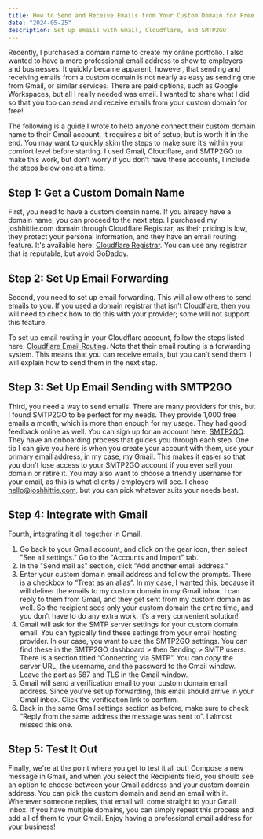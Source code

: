 ```yaml
---
title: How to Send and Receive Emails from Your Custom Domain for Free
date: "2024-05-25"
description: Set up emails with Gmail, Cloudflare, and SMTP2GO
---
```


Recently, I purchased a domain name to create my online portfolio. I also wanted to have a more professional email address to show to employers and businesses. It quickly became apparent, however, that sending and receiving emails from a custom domain is not nearly as easy as sending one from Gmail, or similar services. There are paid options, such as Google Workspaces, but all I really needed was email. I wanted to share what I did so that you too can send and receive emails from your custom domain for free!

The following is a guide I wrote to help anyone connect their custom domain name to their Gmail account. It requires a bit of setup, but is worth it in the end. You may want to quickly skim the steps to make sure it’s within your comfort level before starting. I used Gmail, Cloudflare, and SMTP2GO to make this work, but don’t worry if you don’t have these accounts, I include the steps below one at a time.

## Step 1: Get a Custom Domain Name

First, you need to have a custom domain name. If you already have a domain name, you can proceed to the next step. I purchased my joshhittie.com domain through Cloudflare Registrar, as their pricing is low, they protect your personal information, and they have an email routing feature. It's available here: [Cloudflare Registrar](https://www.cloudflare.com/products/registrar/). You can use any registrar that is reputable, but avoid GoDaddy.

## Step 2: Set Up Email Forwarding

Second, you need to set up email forwarding. This will allow others to send emails to you. If you used a domain registrar that isn't Cloudflare, then you will need to check how to do this with your provider; some will not support this feature.

To set up email routing in your Cloudflare account, follow the steps listed here: [Cloudflare Email Routing](https://developers.cloudflare.com/email-routing/). Note that their email routing is a forwarding system. This means that you can receive emails, but you can't send them. I will explain how to send them in the next step.

## Step 3: Set Up Email Sending with SMTP2GO

Third, you need a way to send emails. There are many providers for this, but I found SMTP2GO to be perfect for my needs. They provide 1,000 free emails a month, which is more than enough for my usage. They had good feedback online as well. You can sign up for an account here: [SMTP2GO](https://www.smtp2go.com/). They have an onboarding process that guides you through each step. One tip I can give you here is when you create your account with them, use your primary email address, in my case, my Gmail. This makes it easier so that you don't lose access to your SMTP2GO account if you ever sell your domain or retire it. You may also want to choose a friendly username for your email, as this is what clients / employers will see. I chose hello@joshhittie.com, but you can pick whatever suits your needs best.

## Step 4: Integrate with Gmail

Fourth, integrating it all together in Gmail.

1. Go back to your Gmail account, and click on the gear icon, then select "See all settings." Go to the "Accounts and Import" tab.
2. In the "Send mail as" section, click "Add another email address."
3. Enter your custom domain email address and follow the prompts. There is a checkbox to “Treat as an alias”. In my case, I wanted this, because it will deliver the emails to my custom domain in my Gmail inbox. I can reply to them from Gmail, and they get sent from my custom domain as well. So the recipient sees only your custom domain the entire time, and you don’t have to do any extra work. It’s a very convenient solution!
4. Gmail will ask for the SMTP server settings for your custom domain email. You can typically find these settings from your email hosting provider. In our case, you want to use the SMTP2GO settings. You can find these in the SMTP2GO dashboard > then Sending > SMTP users. There is a section titled “Connecting via SMTP”. You can copy the server URL, the username, and the password to the Gmail window. Leave the port as 587 and TLS in the Gmail window.
5. Gmail will send a verification email to your custom domain email address. Since you’ve set up forwarding, this email should arrive in your Gmail inbox. Click the verification link to confirm.
6. Back in the same Gmail settings section as before, make sure to check “Reply from the same address the message was sent to”. I almost missed this one.

## Step 5: Test It Out

Finally, we're at the point where you get to test it all out! Compose a new message in Gmail, and when you select the Recipients field, you should see an option to choose between your Gmail address and your custom domain address. You can pick the custom domain and send an email with it. Whenever someone replies, that email will come straight to your Gmail inbox. If you have multiple domains, you can simply repeat this process and add all of them to your Gmail. Enjoy having a professional email address for your business!
